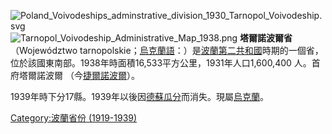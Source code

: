 [[File:Poland_Voivodeships_adminstrative_division_1930_Tarnopol_Voivodeship.svg|right]]
[[File:Tarnopol_Voivodeship_Administrative_Map_1938.png|right]]
'''塔爾諾波爾省''' （Województwo tarnopolskie；[[烏克蘭語|烏克蘭語]]：{{lang|uk|Тернопільське воєводство}}）是[[波蘭|波蘭]][[波蘭第二共和國|第二共和國]]時期的一個省，位於該國東南部。1938年時面積16,533平方公里，1931年人口1,600,400 人。首府塔爾諾波爾 （今[[捷爾諾波爾|捷爾諾波爾]]）。

1939年時下分17縣。1939年以後因[[蘇德互不侵犯條約|德蘇瓜分]]而消失。現屬[[烏克蘭|烏克蘭]]。

[[Category:波蘭省份_(1919-1939)|Category:波蘭省份 (1919-1939)]]